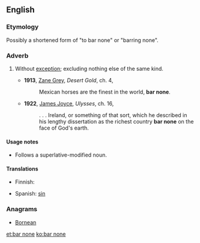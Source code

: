 ==English==

===Etymology===
Possibly a shortened form of "to bar none" or "barring none".

===Adverb===
{{infl|en|adverb|head=[[bar]] [[none]]}}

# {{idiomatic}} Without [[exception]]; excluding nothing else of the same kind.
#* '''1913''', [[w:Zane_Grey|Zane Grey]], ''Desert Gold'', ch. 4,
#*: Mexican horses are the finest in the world, '''bar none'''.
#* '''1922''', [[w:James_Joyce|James Joyce]], ''Ulysses'', ch. 16,
#*:. . . Ireland, or something of that sort, which he described in his lengthy dissertation as the richest country '''bar none''' on the face of God's earth.

====Usage notes====
* Follows a superlative-modified noun.

====Translations====
{{trans-top|without exception}}
* Finnish: {{t-|fi|poikkeuksetta}}
{{trans-mid}}
* Spanish: [[sin]] {{t|es|excepción}}
{{trans-bottom}}

===Anagrams===
* [[Bornean#English|Bornean]]

[[et:bar none]]
[[ko:bar none]]